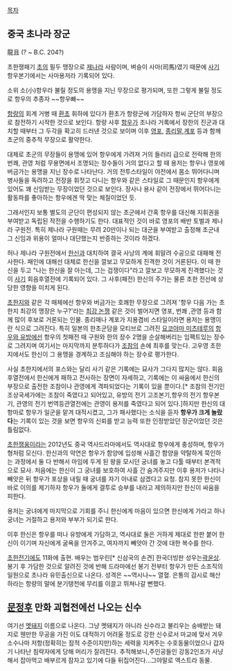 [[목차]]

== 중국 초나라 장군 ==
龍且 (? ~ B.C. 204?)

초한쟁패기 [[초]]의 필두 맹장으로 [[제]]나라 사람이며, 벼슬이 사마(司馬)였기 때문에 [[사기]] 항우본기에서는 사마용저라 기록되어 있다.

소위 소(小)항우라 불릴 정도의 용맹을 지닌 무장으로 평가되며, 또한 그렇게 불릴 정도로 항우의 추종자 ~~항우빠~~

[[항량]]의 회계 거병 때 [[환초]] 휘하에 있다가 환초가 항량군에 가담하자 항씨 군단의 부장으로 참전하기 시작한 것으로 보인다. 항량 사후 [[항우]]가 조나라 거록에서 장한의 진군과 대치할 때부터 그 두각을 확고히 드러낸 것으로 보이며 이후 [[영포]], [[종리말]],[[계포]] 등과 함께 초군의 중추적 무장으로 활약한다.

대체로 초군의 무장들이 용맹에 있어 항우에게 가려져 거의 들러리 급으로 전락해 한의 번쾌, 관영 처럼 무용면에서 조명되는 장수들이 거의 없다고 할 때 용저는 항우나 영포에 버금가는 용맹을 지닌 장수로 나타난다. 
거의 전투스타일이 야전에서 몸소 뛰어다니며 병사들을 독려하고 전장을 휘젓고 다니는 항우와 같은 스타일로 그 때문인지 항우에게 있어도 꽤 신임받는 무장이었던 것으로 보인다. 장사나 용사 같이 전장에서 뛰어다니는 활동파를 좋아하는 항우에겐 딱 맞는 체질이었던 듯.

그래서인지 보통 별도의 군단이 편성되지 않는 초군에서 간혹 항우를 대신해 지휘권을 부여받고 독립된 작전을 수행하기도 한다. 
대표적인 것이 바로 영포의 배반 토벌과 제나라 구원전. 특히 제나라 구원때는 무려 20만이나 되는 대군을 부여받고 출정해 초군내 그 신임과 위용이 얼마나 대단했는지 반증하는 것이라 하겠다.

허나 제나라 구원전에서 [[한신]]과 대치하여 결국 사낭의 계에 휘말려 수공으로 대패해 전사한다. 패인에 대해선 대체로 한신을 깔보고 무모하게 진격한 것이 거론된다. 이 때 한신을 두고 "나는 한신을 잘 아는데, 그는 겁쟁이다"라고 깔보고 무모하게 진격했다는 것이 [[사기]] 회음후열전에 기록되어 있다. 그 사후(패전) 한신의 주가는 물론 초한 전선에 상당한 영향을 미치게 된다.

[[초한지]]와 같은 각 매체에선 항우와 버금가는 호쾌한 무장으로 그려져 '항우 다음 가는 초한지 최강의 맹장은 누구?'라는 [[최강 논쟁]] 같은 것이 벌어지면 영포, 번쾌 ,관영 등과 함께 많이 후보로 거론되는 인물. 종리매나 계포가 지용겸비 스타일이라면 용저는 용맹이란 식으로 그려진다. 특히 일본의 한초군담을 모티브로 그려진 [[요코야마 미츠테루]]의 [[항우와 유방]]에선 항우의 첫패전 때 구원와 한의 장수 2명을 순살해버리는 임팩트있는 장수로 그려지며 여기서는 마지막까지 분투하다가 [[조참]]의 손에 최후를 맞는다. 고우영 초한지에서도 한신이 그 용맹을 경계하고 조심해야 하는 장수로 평가한다. 

사실 초한지에서의 포스와는 달리 사기 같은 기록에는 묘사가 그다지 많지는 않다. 회음후열전에서 한신에게 패하고 전사하는 장면이 자세하고, 기록에는 이 싸움에서 한신의 부장으로 출전한 조참이나 관영에게 격파되었다는 기록이 있을 뿐이다.[* 조참의 전기인 조상국세가에는 조참이 죽였다고 되어있고, 유방의 전기 고조본기,항우의 전기 항우본기, 관영의 전기 번역등관열전에는 관영이 용저를 죽였다고 되어 있다.]하지만 한신의 대항마로 항우가 일군을 맡겨 대적시켰고, 그가 패사했다는 소식을 듣자 '''항우가 크게 놀랐다'''는 기록이 있는 것을 보면 항우의 신뢰를 받고 능력 또한 인정받았던 장군이었던 것은 틀림없다. 

[[초한쟁웅]]이라는 2012년도 중국 역사드라마에서도 역사대로 항우에게 충성하며, 항우가 형처럼 모신다. 한신과의 악연은 항우가 함양에 입성해 사흘간 함양을 약탈하게 묵인하는 과정에서 둘 다 반해서 마임에 두게 된 왕을 모시던 궁녀를 놓고 다툴 때부터 본격적으로 묘사. 처음에는 한신이 그 궁녀를 보호하여 사흘 간 숨겨주지만 이후 용저가 나타나 빼앗은 뒤 항우가 포상을 내릴 때 궁녀를 자기 아내로 삼겠다고 요청. 참지 못한 한신이 바로 이의를 제기하자 항우가 둘에게 결투로 승부를 내라고 제의하지만 한신이 싸움을 피한다. 

용저는 궁녀에게 마지막으로 기회를 주니 한신에게 마음이 있으면 한신에게 가라고 하나 궁녀는 거절하고 용저와 부부가 되기로 한다. 

이후 한신은 항우를 떠나 유방에게 가담하고, 역사대로 둘은 거하게 제대로 한판 붙어 한신이 이기며 자신에게 굴욕을 안겨주고, 여자까지 빼앗아 간 것에 대한 복수를 한다.

[[초한전기]]에도 11화에 출현. 배우는 범우린[* 신삼국의 손견] 한국더빙판 성우는[[곽윤상]]. 봉기 후 가담한 것으로 알려진 것에 반해 드라마에선 봉기 전부터 항우가 만든 소조직의 일원으로 초나라 유민출신으로 나온다. 성격은 ~~역시나~~ 열혈. 은통의 감시로 해산하라는 항량의 말에 분기탱천에 무리를 이끌고 뛰쳐나갈 뻔했다. 

== [[문정후]] 만화 괴협전에선 나오는 신수 ==
여기선 [[멧돼지]] 이름으로 나온다. 그냥 멧돼지가 아니라 신수라고 불리우는 숭배받는 돼지로 웬만한 무공을 가진 이도 대적하기 어려울 정도로 강한 신수로서 마교에 맞서 겨우 소수나마 저항(정확히는 잠적 수준이지만)하는 세력을 지켜주는 수호동물이었으나 갑자기 나타난 침략자에게 당해 머리가 잘려진다. 추적해보니,주인공들인 강동2인조가 사냥해서 잡아먹고 배부르게 잠자고 있기에 다들 뒤집어진다...그야말로 엑스트라 동물.
